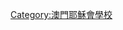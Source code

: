 {{Navbox
| title = 澳門[[耶穌會]]學校
| name  = 澳門耶穌會學校
| state = collapsed
| bodyclass = hlist

| list1 = 
* [[海星中學 (澳門)|海星中學]]
* [[利瑪竇中學]]
* [[取潔中學]]
}}<noinclude>
[[Category:澳門耶穌會學校]]
</noinclude>